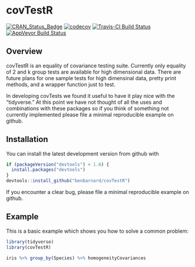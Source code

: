 # covTestR

[![CRAN_Status_Badge](http://www.r-pkg.org/badges/version/covTestR)](https://cran.r-project.org/package=covTestR)
[![codecov](https://codecov.io/gh/BenBarnard/covTestR/branch/master/graph/badge.svg)](https://codecov.io/gh/BenBarnard/covTestR)
[![Travis-CI Build Status](https://travis-ci.org/BenBarnard/covTestR.svg?branch=master)](https://travis-ci.org/BenBarnard/covTestR)
[![AppVeyor Build Status](https://ci.appveyor.com/api/projects/status/github/BenBarnard/covTestR?branch=master&svg=true)](https://ci.appveyor.com/project/BenBarnard/covTestR)

## Overview

covTestR is an equality of covariance testing suite. Currently only equality of 2 and k group tests are available for high dimensional data. There are future plans for one sample tests for high dimensinal data, pretty print methods, and a wrapper function just to test.

In developing covTests we found it useful to have it play nice with the "tidyverse." At this point we have not thought of all the uses and combinations with these packages so if you think of something not currently implemented please file a minimal reproducible example on github.

## Installation

You can install the latest development version from github with

```r
if (packageVersion("devtools") < 1.6) {
  install.packages("devtools")
}
devtools::install_github("benbarnard/covTestR")
```

If you encounter a clear bug, please file a minimal reproducible example on github.

## Example

This is a basic example which shows you how to solve a common problem:

```r
library(tidyverse)
library(covTestR)

iris %>% group_by(Species) %>% homogeneityCovariances
```
